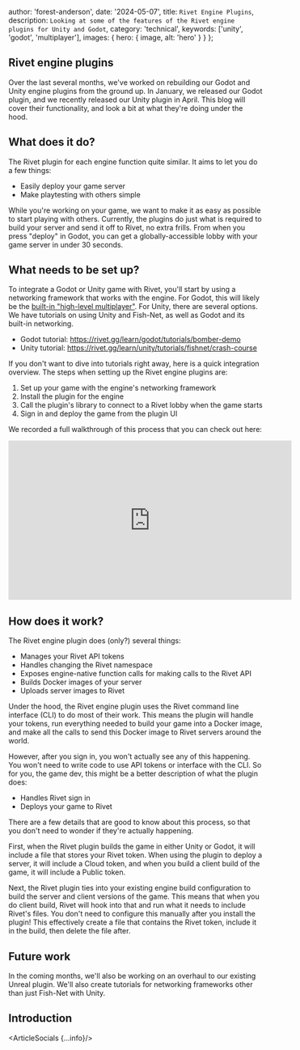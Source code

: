 
  author: 'forest-anderson',
  date: '2024-05-07',
  title: `Rivet Engine Plugins`,
  description: `Looking at some of the features of the Rivet engine plugins for
  Unity and Godot`,
  category: 'technical',
  keywords: ['unity', 'godot', 'multiplayer'],
  images: {
    hero: {
      image,
      alt: 'hero'
    }
  }
};


## Rivet engine plugins

Over the last several months, we've worked on rebuilding our Godot and Unity engine
plugins from the ground up. In January, we released our Godot plugin, and we
recently released our Unity plugin in April. This blog will cover their
functionality, and look a bit at what they're doing under the hood.

## What does it do?

The Rivet plugin for each engine function quite similar. It aims to let you do a few things:

- Easily deploy your game server
- Make playtesting with others simple

While you're working on your game, we want to make it as easy as possible to
start playing with others. Currently, the plugins do just what is required to
build your server and send it off to Rivet, no extra frills. From when you press
"deploy" in Godot, you can get a globally-accessible lobby with your game server
in under 30 seconds.

## What needs to be set up?

To integrate a Godot or Unity game with Rivet, you'll start by using a
networking framework that works with the engine. For Godot, this will likely be the [built-in
"high-level
multiplayer"](https://docs.godotengine.org/en/stable/tutorials/networking/high_level_multiplayer.html).
For Unity, there are several options. We have tutorials on using
Unity and Fish-Net, as well as Godot and its built-in networking.

- Godot tutorial: https://rivet.gg/learn/godot/tutorials/bomber-demo
- Unity tutorial: https://rivet.gg/learn/unity/tutorials/fishnet/crash-course

If you don't want to dive into tutorials right away, here is a quick integration overview. The steps when setting up the Rivet engine plugins are:

1. Set up your game with the engine's networking framework
1. Install the plugin for the engine
1. Call the plugin's library to connect to a Rivet lobby when the
   game starts
1. Sign in and deploy the game from the plugin UI

We recorded a full walkthrough of this process that you can check out here:

<div style={{ display: 'flex', justifyContent: 'center' }}>
  <iframe 
    width="560" 
    height="315" 
    src="https://www.youtube.com/embed/akJ6FP_DYNo" 
    title="YouTube video player" 
    frameborder="0" 
    allow="accelerometer; autoplay; clipboard-write; encrypted-media; gyroscope; picture-in-picture" 
    allowfullscreen>
  </iframe>
</div>

## How does it work?

The Rivet engine plugin does (only?) several things:

- Manages your Rivet API tokens
- Handles changing the Rivet namespace
- Exposes engine-native function calls for making calls to the Rivet API
- Builds Docker images of your server
- Uploads server images to Rivet

Under the hood, the Rivet engine plugin uses the Rivet command line interface
(CLI) to do most of their work. This means the plugin will handle your tokens,
run everything needed to build your game into a Docker image, and make all the
calls to send this Docker image to Rivet servers around the world.

However, after you sign in, you won't actually see any of this happening. You
won't need to write code to use API tokens or interface with the CLI. So for
you, the game dev, this might be a better description of what the plugin does:

- Handles Rivet sign in
- Deploys your game to Rivet

There are a few details that are good to know about this process, so that you
don't need to wonder if they're actually happening.

First, when the Rivet plugin builds the game in either Unity or Godot, it will
include a file that stores your Rivet token. When using the plugin to deploy a
server, it will include a Cloud token, and when you build a client build of the
game, it will include a Public token.

Next, the Rivet plugin ties into your existing engine build configuration to
build the server and client versions of the game. This means that when you do
client build, Rivet will hook into that and run what it needs to include Rivet's
files. You don't need to configure this manually after you install the plugin!
This effectively create a file that contains the Rivet token, include it in the
build, then delete the file after.

## Future work

In the coming months, we'll also be working on an overhaul to our existing
Unreal plugin. We'll also create tutorials for networking frameworks other than
just Fish-Net with Unity.

## Introduction

<ArticleSocials {...info}/>
